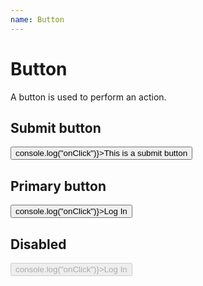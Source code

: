 ```yaml
---
name: Button
---
```



# Button

A button is used to perform an action.

<Props of={Button} />

## Submit button

<Playground>
    <Button type="submit" label="submit" onClick={() => console.log("onClick")}>This is a submit button</Button>
</Playground>


## Primary button

<Playground>
  <Button label="Log In" onClick={() => console.log("onClick")}>Log In</Button>
</Playground>

## Disabled

<Playground>
  <Button disabled label="Log In" onClick={() => console.log("onClick")}>Log In</Button>
</Playground>
